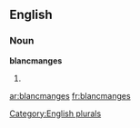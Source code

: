 
==English==

===Noun===
'''blancmanges'''

# {{plural of|[[blancmange]]}}

[[Category:English plurals]]

[[ar:blancmanges]]
[[fr:blancmanges]]
